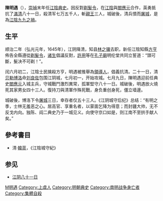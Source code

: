 {{Otheruses|other=名为陳明遇的其他人物|陳良 (成化進士)}}
{{copyedit|time=2019-08-10T15:13:54+00:00}}
{{refimprove|time=2019-08-10T15:13:54+00:00}}
'''陳明遇'''（{{bd|||1645年|catIdx=C陳}}），[[崇禎|崇禎]]末年任[[江陰|江陰]][[典史|典史]]。因反對[[剃髮令|剃髮令]]，在[[江陰|江陰]]與[[閻應元|閻應元]]合作，英勇抵抗了[[滿清|滿清]]八十一日，殺清军七万五千人，斬[[親王|親王]]三人，城破後，清兵憤而[[屠城|屠城]]，是為[[江陰九九之禍|江陰九九之禍]]。

== 生平 ==
顺治二年（弘光元年，1645年），江阴降清，知县[[林之骥|林之骥]]去职，新任江陰知縣[[方亨|方亨]]佈告全縣遵從[[剃髮令|剃髮令]]，[[诸生|诸生]]倡議反對，[[許用|許用]]等在[[孔子廟|孔子廟]]明伦堂共同立誓道：“頭可斷，髮决不可剃！”。

闰六月初二，江陰士民擒殺方亨，明遇被推舉為[[領導人|領導人]]，倡義抗清。二十一日，清[[贝勒|贝勒]][[博洛|博洛]]命[[刘良佐|刘良佐]]包围江阴城，七月初一，开始攻城。七月九日，陳明遇迎前任典史[[閻應元|閻應元]]入城主兵，守城戰鬥激烈異常，孤軍堅守八十一日。城破後，明遇放火燒死其家男女四十三人。復持刀與清軍作殊死戰，身负重创身死，僵立墙邊。

城破後，博洛下令[[屠城|屠城]]三日，幸存者仅五十三人。《江阴城守后纪》总结：“有明之季，士林无羞恶之心。居高官、享重名者，以蒙面乞降为得意；而封疆大帅，无不反戈内向。独陈、阎二典史乃于一城见义。向使守京口如是，则江南不至拱手献人矣。”

==參考書目==
* 清·[[韓菼|韓菼]]，《江陰城守紀》

== 参见 ==
* [[江阴八十一日|江阴八十一日]]

{{Authority control}}

{{DEFAULTSORT:C陳明遇}}
[[Category:陈姓|M明遇]]
[[Category:上虞人|Category:上虞人]]
[[Category:明朝典史|Category:明朝典史]]
[[Category:南明战争身亡者|Category:南明战争身亡者]]
[[Category:集體自殺|Category:集體自殺]]